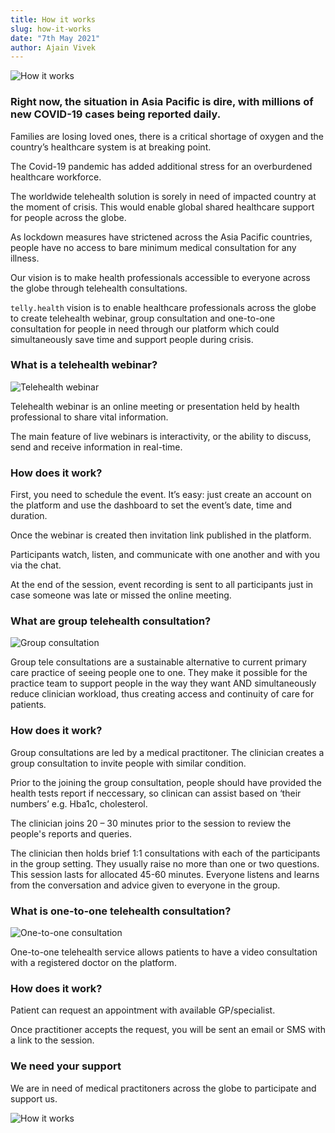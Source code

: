 ```yaml
---
title: How it works
slug: how-it-works
date: "7th May 2021"
author: Ajain Vivek
---
```


![How it works](../images/how-it-works.png)

### Right now, the situation in Asia Pacific is dire, with millions of new COVID-19 cases being reported daily.

Families are losing loved ones, there is a critical shortage of oxygen and the country’s healthcare system is at breaking point.

The Covid-19 pandemic has added additional stress for an overburdened healthcare workforce. 

The worldwide telehealth solution is sorely in need of impacted country at the moment of crisis. This would enable global shared healthcare support for people across the globe. 

As lockdown measures have strictened across the Asia Pacific countries, people have no access to bare minimum medical consultation for any illness.

Our vision is to make health professionals accessible to everyone across the globe through telehealth consultations.

`telly.health` vision is to enable healthcare professionals across the globe to create telehealth webinar, group consultation and one-to-one consultation for people in need through our platform which could simultaneously save time and support people during crisis.

### What is a telehealth webinar?

![Telehealth webinar](../images/webinar.jpg)

Telehealth webinar is an online meeting or presentation held by health professional to share vital information.

The main feature of live webinars is interactivity, or the ability to discuss, send and receive information in real-time.

### How does it work? 

First, you need to schedule the event. It’s easy: just create an account on the platform and use the dashboard to set the event’s date, time and duration.

Once the webinar is created then invitation link published in the platform. 

Participants watch, listen, and communicate with one another and with you via the chat.

At the end of the session, event recording is sent to all participants just in case someone was late or missed the online meeting.

### What are group telehealth consultation?

![Group consultation](../images/group-consultation.jpg)

Group tele consultations are a sustainable alternative to current primary care practice of seeing people one to one. They make it possible for the practice team to support people in the way they want AND simultaneously reduce clinician workload, thus creating access and continuity of care for patients. 

### How does it work? 

Group consultations are led by a medical practitoner. The clinician creates a group consultation to invite people with similar condition.

Prior to the joining the group consultation, people should have provided the health tests report if neccessary, so clinican can assist based on ‘their numbers’ e.g. Hba1c, cholesterol.

The clinician joins 20 – 30 minutes prior to the session to review the people's reports and queries.

The clinician then holds brief 1:1 consultations with each of the participants in the group setting. They usually raise no more than one or two questions. This session lasts for allocated 45-60 minutes. Everyone listens and learns from the conversation and advice given to everyone in the group.

### What is one-to-one telehealth consultation?

![One-to-one consultation](../images/one-to-one.jpg)

One-to-one telehealth service allows patients to have a video consultation with a registered doctor on the platform.

### How does it work?

Patient can request an appointment with available GP/specialist. 

Once practitioner accepts the request, you will be sent an email or SMS with a link to the session.

### We need your support

We are in need of medical practitoners across the globe to participate and support us. 

![How it works](../images/fight-covid.jpg)

